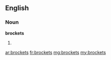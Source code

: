 ==English==

===Noun===
'''brockets'''

# {{plural of|brocket}}

[[ar:brockets]]
[[fr:brockets]]
[[mg:brockets]]
[[my:brockets]]